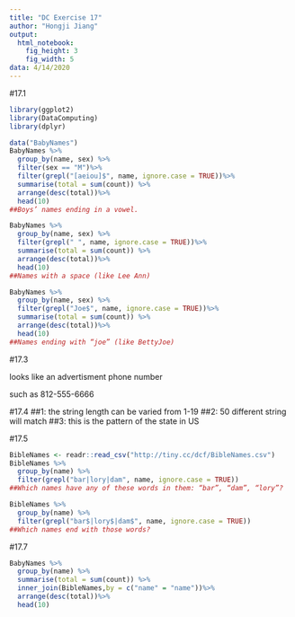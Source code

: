 ```yaml
---
title: "DC Exercise 17"
author: "Hongji Jiang"
output:
  html_notebook:
    fig_height: 3
    fig_width: 5
data: 4/14/2020
---
```


#17.1
```r
library(ggplot2)
library(DataComputing)
library(dplyr)

```


```r
data("BabyNames")
BabyNames %>% 
  group_by(name, sex) %>%
  filter(sex == "M")%>%
  filter(grepl("[aeiou]$", name, ignore.case = TRUE))%>%
  summarise(total = sum(count)) %>%
  arrange(desc(total))%>%
  head(10)
##Boys’ names ending in a vowel.
```
```r
BabyNames %>% 
  group_by(name, sex) %>%
  filter(grepl(" ", name, ignore.case = TRUE))%>%
  summarise(total = sum(count)) %>%
  arrange(desc(total))%>%
  head(10)
##Names with a space (like Lee Ann)
```
```r
BabyNames %>% 
  group_by(name, sex) %>%
  filter(grepl("Joe$", name, ignore.case = TRUE))%>%
  summarise(total = sum(count)) %>%
  arrange(desc(total))%>%
  head(10)
##Names ending with “joe” (like BettyJoe)
```

#17.3

looks like an advertisment phone number

such as 812-555-6666


#17.4
##1: the string length can be varied from 1-19
##2: 50 different string will match
##3: this is the pattern of the state in US

#17.5
```r
BibleNames <- readr::read_csv("http://tiny.cc/dcf/BibleNames.csv")
BibleNames %>% 
  group_by(name) %>%
  filter(grepl("bar|lory|dam", name, ignore.case = TRUE))
##Which names have any of these words in them: “bar”, “dam”, “lory”?
```


```r
BibleNames %>% 
  group_by(name) %>%
  filter(grepl("bar$|lory$|dam$", name, ignore.case = TRUE))
##Which names end with those words?
```


#17.7
```r
BabyNames %>%
  group_by(name) %>%
  summarise(total = sum(count)) %>%
  inner_join(BibleNames,by = c("name" = "name"))%>%
  arrange(desc(total))%>%
  head(10)

```


















